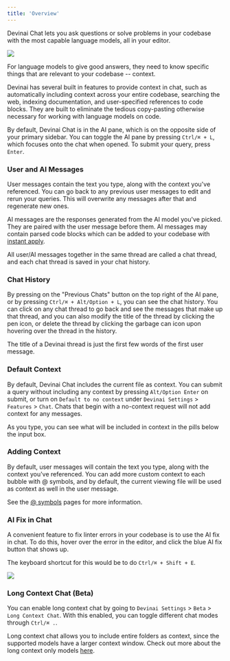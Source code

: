 ```yaml
---
title: 'Overview'
---
```


Devinai Chat lets you ask questions or solve problems in your codebase with the most capable language models, all in your editor.

<Frame>
    <img src="/images/chat/chat.png" />
</Frame>

For language models to give good answers, they need to know specific things that are relevant to your codebase -- context.

Devinai has several built in features to provide context in chat, such as automatically including context across your entire codebase, searching the web,
indexing documentation, and user-specified references to code blocks. They are built to eliminate the tedious copy-pasting otherwise necessary for working with language models on code.

By default, Devinai Chat is in the AI pane, which is on the opposite side of your primary sidebar. You can toggle the AI pane by pressing `Ctrl/⌘ + L`, which focuses onto the chat when opened.
To submit your query, press `Enter`.

### User and AI Messages

User messages contain the text you type, along with the context you've referenced. You can go back to any previous user messages to edit and rerun your queries. This will
overwrite any messages after that and regenerate new ones.

AI messages are the responses generated from the AI model you've picked. They are paired with the user message before them. AI messages may contain parsed code blocks which can be added to your codebase with [instant apply](/chat/apply).

All user/AI messages together in the same thread are called a chat thread, and each chat thread is saved in your chat history.

### Chat History

By pressing on the "Previous Chats" button on the top right of the AI pane, or by pressing `Ctrl/⌘ + Alt/Option + L`, you can see the chat history. You can click on any chat thread to go back and see the messages that make up that thread,
and you can also modify the title of the thread by clicking the pen icon, or delete the thread by clicking the garbage can icon upon hovering over the thread in the history.

The title of a Devinai thread is just the first few words of the first user message.

### Default Context

By default, Devinai Chat includes the current file as context. You can submit a query without including any context by pressing `Alt/Option Enter` on submit,
or turn on `Default to no context` under `Devinai Settings` > `Features` > `Chat`. Chats that begin with a no-context request will not add context for any messages.

As you type, you can see what will be included in context in the pills below the input box.

### Adding Context

By default, user messages will contain the text you type, along with the context you've referenced. You can add more custom context to each bubble with @ symbols, and by default,
the current viewing file will be used as context as well in the user message.

See the [@ symbols](/context/@-symbols/@-files) pages for more information.

### AI Fix in Chat

A convenient feature to fix linter errors in your codebase is to use the AI fix in chat. To do this, hover over the error in the editor, and click the blue AI fix button that shows up.

The keyboard shortcut for this would be to do `Ctrl/⌘ + Shift + E`.

<Frame>
    <img src="/images/chat/ai-fix.png" />
</Frame>

### Long Context Chat (Beta)

You can enable long context chat by going to `Devinai Settings` > `Beta` > `Long Context Chat`. With this enabled, you can toggle different chat modes through `Ctrl/⌘ .`.

Long context chat allows you to include entire folders as context, since the supported models have a larger context window. Check out more about the long context only models [here](/advanced/models#long-context-only-models).
